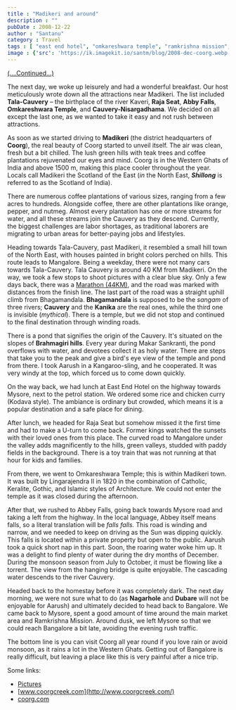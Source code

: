 ```yaml
---
title : "Madikeri and around"
description : ""
pubDate : 2008-12-22
author : "Santanu"
category : Travel
tags : [ "east end hotel", "omkareshwara temple", "ramkrishna mission", "tala cauvery", "karnataka", "nisargadhama", "abbey falls", "brahmagiri hills", "abby falls", "kodagu district", "tala kavery", "bhagamandala", "raja seat", "kaveri", "kodava", "coorg",]
image : {'src': 'https://ik.imagekit.io/santm/blog/2008-dec-coorg.webp', 'alt': 'Omkareshwara Temple'}
---
```

[(....Continued...)](/blog/2008-12-21-little-tibet)

The next day, we woke up leisurely and had a wonderful breakfast. Our host meticulously wrote down all the attractions near Madikeri. The list included **Tala-Cauvery** – the birthplace of the river Kaveri, **Raja Seat**, **Abby Falls**, **Omkareshwara Temple**, and **Cauvery-Nisargadhama**. We decided on all except the last one, as we wanted to take it easy and not rush between attractions.

As soon as we started driving to **Madikeri** (the district headquarters of **Coorg**), the real beauty of Coorg started to unveil itself. The air was clean, fresh but a bit chilled. The lush green hills with teak trees and coffee plantations rejuvenated our eyes and mind. Coorg is in the Western Ghats of India and above 1500 m, making this place cooler throughout the year. Locals call Madikeri the Scotland of the East (*in* the North East, ***Shillong*** is referred to as the Scotland of India).

There are numerous coffee plantations of various sizes, ranging from a few acres to hundreds. Alongside coffee, there are other plantations like orange, pepper, and nutmeg. Almost every plantation has one or more streams for water, and all these streams join the Cauvery as they descend. Currently, the biggest challenges are labor shortages, as traditional laborers are migrating to urban areas for better-paying jobs and lifestyles.

Heading towards Tala-Cauvery, past Madikeri, it resembled a small hill town of the North East, with houses painted in bright colors perched on hills. This route leads to Mangalore. Being a weekday, there were not many cars towards Tala-Cauvery. Tala Cauvery is around 40 KM from Madikeri. On the way, we took a few stops to shoot pictures with a clear blue sky. Only a few days back, there was a [Marathon (44KM)](http://www.hindu.com/2008/11/29/stories/2008112952180300.htm "Coorg Marathon"), and the road was marked with distances from the finish line. The last part of the road was a straight uphill climb from Bhagamandala. **Bhagamandala** is supposed to be the *sangam* of three rivers; **Cauvery** and the **Kanika** are the real ones, while the third one is invisible (*mythical*). There is a temple, but we did not stop and continued to the final destination through winding roads.

There is a pond that signifies the origin of the Cauvery. It's situated on the slopes of **Brahmagiri hills**. Every year during Makar Sankranti, the pond overflows with water, and devotees collect it as holy water. There are steps that take you to the peak and give a bird's eye view of the temple and pond from there. I took Aarush in a Kangaroo-sling, and he cooperated. It was very windy at the top, which forced us to come down quickly.

On the way back, we had lunch at East End Hotel on the highway towards Mysore, next to the petrol station. We ordered some rice and chicken curry (Kodava style). The ambiance is ordinary but crowded, which means it is a popular destination and a safe place for dining.

After lunch, we headed for Raja Seat but somehow missed it the first time and had to make a U-turn to come back. Former kings watched the sunsets with their loved ones from this place. The curved road to Mangalore under the valley adds magnificently to the hills, green valleys, studded with paddy fields in the background. There is a toy train that was not running at that hour for kids and families.

From there, we went to Omkareshwara Temple; this is within Madikeri town. It was built by Lingarajendra II in 1820 in the combination of Catholic, Keralite, Gothic, and Islamic styles of Architecture. We could not enter the temple as it was closed during the afternoon.

After that, we rushed to Abbey Falls, going back towards Mysore road and taking a left from the highway. In the local language, Abbey itself means falls, so a literal translation will be *falls falls.* This road is winding and narrow, and we needed to keep on driving as the Sun was dipping quickly. This falls is located within a private property but open to the public. Aarush took a quick short nap in this part. Soon, the roaring water woke him up. It was a delight to find plenty of water during the dry months of December. During the monsoon season from July to October, it must be flowing like a torrent. The view from the hanging bridge is quite enjoyable. The cascading water descends to the river Cauvery.

Headed back to the homestay before it was completely dark. The next day morning, we were not sure what to do (as **Nagarhole** and **Dubare** will not be enjoyable for Aarush) and ultimately decided to head back to Bangalore. We came back to Mysore, spent a good amount of time around the main market area and Ramkrishna Mission. Around dusk, we left Mysore so that we could reach Bangalore a bit late, avoiding the evening rush traffic.

The bottom line is you can visit Coorg all year round if you love rain or avoid monsoon, as it rains a lot in the Western Ghats. Getting out of Bangalore is really difficult, but leaving a place like this is very painful after a nice trip.

Some links:
- [Pictures](https://www.flickr.com/photos/santm/albums/72157638402686135)
- [www.coorgcreek.com](http://www.coorgcreek.com/)
- [coorg.com](http://coorg.com/)